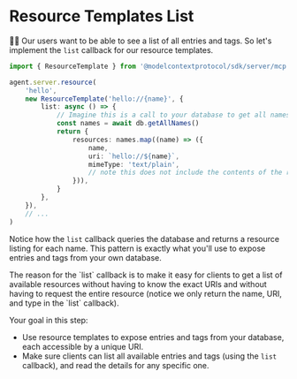 # Resource Templates List

👨‍💼 Our users want to be able to see a list of all entries and tags. So let's
implement the `list` callback for our resource templates.

```ts
import { ResourceTemplate } from '@modelcontextprotocol/sdk/server/mcp.js'

agent.server.resource(
	'hello',
	new ResourceTemplate('hello://{name}', {
		list: async () => {
			// Imagine this is a call to your database to get all names
			const names = await db.getAllNames()
			return {
				resources: names.map((name) => ({
					name,
					uri: `hello://${name}`,
					mimeType: 'text/plain',
					// note this does not include the contents of the resource
				})),
			}
		},
	}),
	// ...
)
```

Notice how the `list` callback queries the database and returns a resource
listing for each name. This pattern is exactly what you'll use to expose entries
and tags from your own database.

<callout-success>
	The reason for the `list` callback is to make it easy for clients to get a
	list of available resources without having to know the exact URIs and without
	having to request the entire resource (notice we only return the name, URI,
	and type in the `list` callback).
</callout-success>

Your goal in this step:

- Use resource templates to expose entries and tags from your database, each
  accessible by a unique URI.
- Make sure clients can list all available entries and tags (using the `list`
  callback), and read the details for any specific one.
